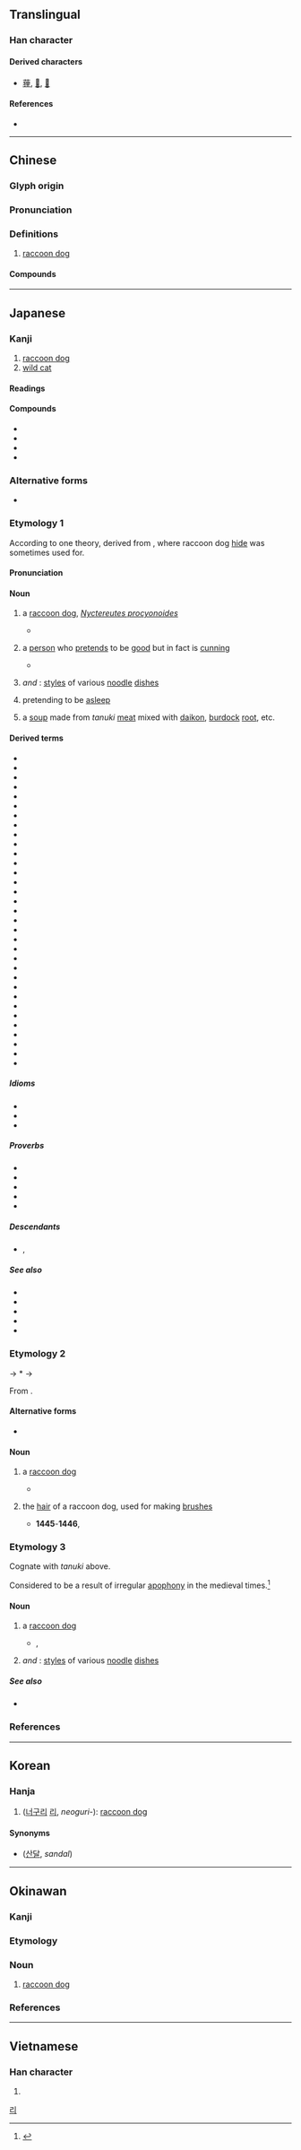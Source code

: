{{also|貍}}
{{character info/new}}
==Translingual==

===Han character===
{{Han char|rn=94|rad=犬|as=07|sn=10|four=46214|canj=KHWG|ids=⿰犭里}}

====Derived characters====
* [[䔆]], [[𩮞]], [[𢟆]]

====References====
* {{Han ref|kx=0711.290|dkj=20427|dj=1123.270|hdz=21348.110|uh=72F8|ud=29432|bh=AF57|bd=44887}}

----

==Chinese==
{{zh-forms}}

===Glyph origin===
{{Han etym}}

===Pronunciation===
{{zh-pron|m=lí|c=lei4|j=li1|md=lì|mn=lî|w=3li|x=li2|mc=y|oc=y|cat=n}}

===Definitions===
{{zh-hanzi}}

# [[raccoon dog]]

====Compounds====
{{zh-der|以狸餌鼠|果子狸|河狸|海狸|海狸鼠|狐狸|狐狸尾巴|狐狸狗|狐狸精|狸子|狸狌|狸藻|狸貓|發屋求狸|老狐狸|花狸狐哨|花面狸|野狐狸}}

{{zh-cat|Canids}}

----

==Japanese==

===Kanji===
{{ja-kanji|grade=|rs=犬07}}

# [[raccoon dog]]
# [[wild cat]]

====Readings====
{{ja-readings|goon=り|kanon=り|kun=たぬき-}}

====Compounds====
{{top4}}
* {{ja-r|海%狸|かい%り}}
* {{ja-r|屈狸|クズリ}}
* {{ja-r|狐狸|こり}}
* {{ja-r|狐狗狸|こっくり}}
{{bottom}}

===Alternative forms===
{{wp|lang=ja|タヌキ}}
{{wp|Raccoon dog}}
{{ja-kanjitab|yomi=k|たぬき}}
* {{ja-l|貍}}

===Etymology 1===
According to one theory, derived from {{m|ja|手貫|tr=tanuki||[[arm]] [[glove]], [[gauntlet]]}}, where raccoon dog [[hide#Noun|hide]] was sometimes used for.

====Pronunciation====
{{ja-pron|y=k|たぬき|acc=1|acc_ref=DJR,NHK}}

====Noun====
{{ja-noun|たぬき|タヌキ}}

# a [[raccoon dog]], ''[[Nyctereutes procyonoides]]''
#* {{RQ:Wamyō Ruijushō}}
#*: {{ux|ja|狸 兼名苑云狸［音𨤲和名'''太奴木'''］摶鳥為粮者也|Raccoon dog: According to ''Jian Ming Yuan'' ({{l|zh||兼名苑}}), raccoon dogs [read as {{m|ja|𨤲|tr=ri}}, native Japanese {{m|ja||'''太奴木'''|tr='''tanuki'''}}] always prey on birds.}}
#: {{syn|ja|マミ|tr1=mami|狢|tr2=mujina}}
# {{lb|ja|sort=たぬき|figurative}} a [[person]] who [[pretend]]s to be [[good]] but in fact is [[cunning]] {{gl|compare {{cog|en|sly fox}}}}
#* {{Q|ja|year=1717|''{{w|lang=ja|国性爺合戦|Kokusen'ya gonichi gassen}}'' ({{ll|ja|浄瑠璃|jōruri}}), volume 3}}
#*: {{ja-x|やいやい、其処な'''狸'''め|やい やい、そこ な '''たぬき''' め|Hey there, you '''sly dog'''!}}
# {{short for|狸饂飩|tr=tanuki-[[udon]]|lang=ja|nodot=1}} ''and'' {{m|ja|狸蕎麦|tr=''tanuki-[[soba]]''}}: [[style]]s of various [[noodle]] [[dish]]es
# {{lb|ja|sort=たぬき|rare}} {{short for|狸寝入り|tr=tanuki neiri|lang=ja|dot=:}} pretending to be [[asleep]]
#: {{ja-usex-inline|sort=たぬき|'''狸'''を[[決め込む]]|'''たぬき''' を きめこむ|pretend to be a raccoon dog →  feign sleep}}
# {{lb|ja|rare|obsolete}} {{short for|狸汁|tr=tanuki-jiru|lang=ja|dot=:}} a [[soup]] made from ''tanuki'' [[meat]] mixed with [[daikon]], [[burdock]] [[root]], etc.

====Derived terms====
{{der-top3}}
* {{ja-r|狸 菖蒲|タヌキ アヤメ}}
* {{ja-r|狸%饂飩|たぬき%-うどん}}
* {{ja-r|狸 親父|たぬき おやじ}}
* {{ja-r|狸%顔|たぬき%がお}}
* {{ja-r|狸%狩り|たぬき%がり}}
* {{ja-r|狸 小路|^たぬき ^こうじ}}
* {{ja-r|狸%爺|たぬき%じじい}}
* {{ja-r|狸%汁|たぬき%-じる}}
* {{ja-r|狸%蕎麦|たぬき%-そば}}
* {{ja-r|狸%憑き|たぬき%つき}}
* {{ja-r|狸%寝|たぬき%ね}}
* {{ja-r|狸 寝入り|たぬき ねいり}}
* {{ja-r|狸の燭台|たぬき の しょくだい}}
* {{ja-r|狸の茶袋|たぬき の ちゃぶくろ}}
* {{ja-r|狸%婆|たぬき%ばばあ}}
* {{ja-r|狸%囃%子|たぬき%ばや%し}}
* {{ja-r|狸%笛|たぬき%ぶえ}}
* {{ja-r|狸%掘り|たぬき%ぼり}}
* {{ja-r|狸%豆|タヌキ%マメ}}
* {{ja-r|狸%藻|タヌキ%モ}}
* {{ja-r|狸%蘭|タヌキ%ラン}}
* {{ja-r|飴%細%工の狸|あめ%ざい%く の たぬき}}
* {{ja-r|射%狸|^い%だぬき}}
* {{ja-r|岩%狸|いわ%だぬき}}
* {{ja-r|海%狸|うみ%だぬき}}
* {{ja-r|面%白%狸|おも%しろ%-だぬき}}
* {{ja-r|隠%狸|^かくし%だぬき}}
* {{ja-r|狐と狸|きつね と たぬき}}
* {{ja-r|初%午の狸|はつ%うま の たぬき}}
* {{ja-r|古%狸|ふる%だぬき}}
* {{ja-r|本%土 狸|ホン%ド タヌキ}}
* {{ja-r|豆%狸|まめ%だぬき}}
* {{ja-r|貒%狸|み%だぬき}}
{{der-bottom}}

=====Idioms=====
* {{ja-r|狸の睾丸%八%畳%敷|たぬき の きんたま% はち%じょう%じき}}
* {{ja-r|同じ穴の狸|おなじ あな の たぬき}}
* {{ja-r|取らぬ狸の皮%算用|とらぬ たぬき の かわ%ざんよう}}

=====Proverbs=====
{{der-top|Proverbs}}
* {{ja-r|狸の燭%台|たぬき の しょく%だい}}
* {{ja-r|狸の腹%鼓|たぬき の はら%つづみ}}
* {{ja-r|狐と狸の化かし合い|きつね と たぬき の ばかし あい}}
* {{ja-r|豺狼路に当たれり，安んぞ狐狸を問わん|さいろう みち に あたれり，いずくんぞ こり を とわん}}
* {{ja-r|鹿%待つ所の狸|しか% まつ ところ の たぬき}}
{{der-bottom}}

=====Descendants=====
* {{desc|en|tanuki}}, {{l|en|tanooki}}

=====See also=====
{{top2}}
* {{ja-r|穴%熊|アナ%グマ|[[badger]]}}
* {{ja-r|洗%熊|アライ%グマ|[[raccoon]]}}
* {{ja-r|犬|イヌ|[[dog]]}}
* {{ja-r|狐|キツネ|[[fox]]}}
* {{ja-r|猫|ネコ|[[cat]]}}
{{bottom}}

===Etymology 2===
{{ja-kanjitab|yomi=i|たたけ}}
{{IPAfont|⟨tatake<sub>2</sub>⟩}} → *{{IPAchar|/tatakəɨ/}} → {{IPAchar|/tatake/}}

From {{inh|ja|ojp|sort=たたけ|-}}.

====Alternative forms====
* {{ja-l|狸毛}}

====Noun====
{{ja-noun|たたけ|たたげ}}

#{{lb|ja|sort=たたけ|archaic|obsolete}} a [[raccoon dog]]
#* {{RQ:Shin'yaku Kegonkyō Ongi Shiki}}
#*: {{ux|ja|猫狸 [...] ニ又漢云野貍、倭言上尼古、下'''多〻既'''|Cat and raccoon dog, [...] both of them are called {{m|ja||野貍|tr=yari}} in Chinese; the former is called {{m|ja|猫|尼古|tr={{IPAfont|⟨neko<sub>1</sub>⟩}} → neko}} while the latter is called {{m|ja||'''多〻既'''|tr={{IPAfont|⟨tatake<sub>2</sub>⟩}} → '''tatake'''}} in Japanese.}}
# {{lb|ja|archaic|obsolete}} the [[hair]] of a raccoon dog, used for making [[brush]]es
#* '''1445'''-'''1446''', ''{{w|lang=ja|あい嚢鈔|Ainōshō}}''
#*: {{ja-x|'''タゝゲ'''ノ筆ナンド云。'''タゝ毛'''トハ。タヌキノ毛歟。狸ノ字ヲ。'''タゝゲ'''トヨム|'''タゝゲ''' ノ フデ ナンド イフ。 '''タゝゲ''' トハ。 タヌキ ノ ケ カ。 タヌキ ノ ジ ヲ。 '''タゝゲ''' ト ヨム|rom='''Tatage''' no fude nando iu. '''Tatage''' to wa, tanuki no ke ka. Tanuki no ji o, '''tatage''' to yomu|This is a so-called brush [made] of '''''tatage'''''. '''''Tatage''''' [spelled by the character {{ja-l||毛}} meaning "hair"] might mean the hair of a raccoon dog. The {{ja-l||狸}} character for "raccoon dog" is read as '''''tatage'''''.}}

===Etymology 3===
{{ja-kanjitab|yomi=i|たのき}}

Cognate with ''tanuki'' above.

Considered to be a result of irregular [[apophony]] in the medieval times.<ref>{{cite-web|work=狸／貍(タヌキ)とは - コトバンク|url=https://kotobank.jp/word/%E7%8B%B8-562006#E7.B2.BE.E9.81.B8.E7.89.88.20.E6.97.A5.E6.9C.AC.E5.9B.BD.E8.AA.9E.E5.A4.A7.E8.BE.9E.E5.85.B8|accessdate=2019-02-12}}</ref>

====Noun====
{{ja-noun|たのき}}

# {{lb|ja|dated|dialectal|Western Japan|mainly|Kansai|}} a [[raccoon dog]]
#* {{circa2|'''1529'''|short=1}}, ''{{w|lang=ja|蒙求抄|Mōgyūshō}}''
#*: {{ja-x|ししや'''たのき'''の様な人でをり候ぞ|しし や '''たのき''' の やう な ひと で をり さうらう ぞ|rom=Shishi ya '''tanoki''' no yō na hito de ori sōrō zo|His personality is like a deer or '''raccoon dog''', sir.}}
# {{lb|ja|dated|dialectal|Kansai}} {{short for|lang=ja|狸饂飩|tr=tanoki-[[udon]]|nodot=1}} ''and'' {{m|ja|狸蕎麦|tr=tanoki-[[soba]]}}: [[style]]s of various [[noodle]] [[dish]]es

=====See also=====
* {{ja-r|狐|けつね|[[fox]]|pos=Kansai}}

===References===
<references/>

{{c|ja|Canids|sort=たぬき}}

----

==Korean==

===Hanja===
{{ko-hanja|hangeul=[[리]]>[[이]]|eumhun=|rv=ri>i|mr=ri>i|y=li>i}}

# ([[너구리]] [[리]], ''neoguri-''): [[raccoon dog]]

====Synonyms====
* {{l|ko|山獺}} ([[산달]], ''sandal'')

[[Category:Hanja readings|리]]

----

==Okinawan==

===Kanji===
{{head|ryu|Han character|hiragana|たぬき|romaji|tanuki}}

===Etymology===
{{ryu-OG|63|たぬき}}

===Noun===
{{head|ryu|noun|hiragana|たぬき|romaji|tanuki|sort=たぬき}}

# [[raccoon dog]]

===References===
<references/>

{{C|ryu|Canids|sort=たぬき}}

----

==Vietnamese==

===Han character===
{{vi-hantu|li|rs=犬07}}

# {{defn|lang=vi|sort=犬07}}
